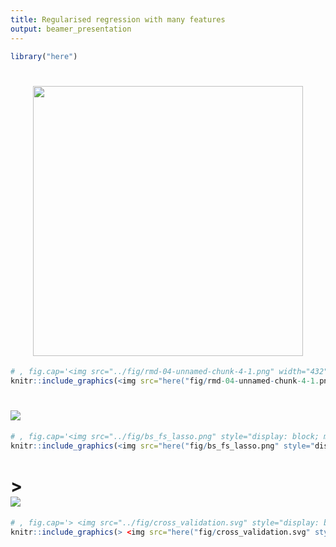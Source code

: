 ```yaml
---
title: Regularised regression with many features
output: beamer_presentation
---
```

```r
library("here")
```
# <img src="../fig/rmd-04-unnamed-chunk-4-1.png" width="432" style="display: block; margin: auto;" />
```r
# , fig.cap='<img src="../fig/rmd-04-unnamed-chunk-4-1.png" width="432" style="display: block; margin: auto;" />
knitr::include_graphics(<img src="here("fig/rmd-04-unnamed-chunk-4-1.png" width="432" style="display: block; margin: auto;" />"))
```

\newpage
# <img src="../fig/bs_fs_lasso.png" style="display: block; margin: auto;" />
```r
# , fig.cap='<img src="../fig/bs_fs_lasso.png" style="display: block; margin: auto;" />
knitr::include_graphics(<img src="here("fig/bs_fs_lasso.png" style="display: block; margin: auto;" />"))
```

\newpage
# > <img src="../fig/cross_validation.svg" style="display: block; margin: auto;" />
```r
# , fig.cap='> <img src="../fig/cross_validation.svg" style="display: block; margin: auto;" />
knitr::include_graphics(> <img src="here("fig/cross_validation.svg" style="display: block; margin: auto;" />"))
```

\newpage
